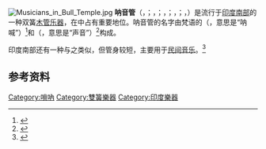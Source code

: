 [[File:Musicians_in_Bull_Temple.jpg|thumb]]
'''呐音管'''（{{lang-hi|नादस्वरम / नागस्वरम}}，{{lang|la|nādasvaram / nāgasvaram}}；{{lang-ml|നാദസ്വരം}}，{{lang|la|nādasvaram}}；{{lang-te|నాదస్వరం}}，{{lang|la|nādasvaram}}；{{lang-ta|நாதசுவரம் / நாகஸ்வரம்}}，{{lang|la|nātacuvaram / nātasvaram}}；{{lang-kn|ನಾಗಸ್ವರ}}，{{lang|la|nāgasvara}}）是流行于[[印度南部|印度南部]]的一种双簧[[木管乐器|木管乐器]]，在{{le|卡纳提克音乐|Carnatic music}}中占有重要地位。呐音管的名字由梵语的{{lang|la|nāda}}（{{lang|sa|नाद}}，意思是“呐喊”）<ref>{{Cite web|title=Definition of nāda|url=http://sanskritdictionary.com/n%C4%81da/115294/1|accessdate=2021-02-14|work=Sanskrit Dictionary}}</ref>和{{lang|la|svara}}（{{lang|sa|स्वर}}，意思是“声音”）<ref>{{Cite web|title=Definition of svara|url=http://sanskritdictionary.com/svara/278795/1|accessdate=2021-02-14|work=Sanskrit Dictionary|archive-date=2017-03-05|archive-url=https://web.archive.org/web/20170305161610/http://sanskritdictionary.com/svara/278795/1|dead-url=no}}</ref>构成。

印度南部还有一种{{tsl|de|Mukhavina|穆克维纳管}}与之类似，但管身较短，主要用于[[民间音乐|民间音乐]]。<ref>{{Cite web|title=Mukhavina, small south-Indian Nadaswaram|url=http://chandrakantha.com/articles/indian_music/mukhavina.html|accessdate=2021-02-14|author=David Courtney|work=Chandra and David Courtney's Homepage|archive-date=2020-08-06|archive-url=https://web.archive.org/web/20200806030140/http://chandrakantha.com/articles/indian_music/mukhavina.html|dead-url=no}}</ref>

== 参考资料 ==
<references />

[[Category:嗩吶|Category:嗩吶]]
[[Category:雙簧樂器|Category:雙簧樂器]]
[[Category:印度樂器|Category:印度樂器]]